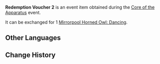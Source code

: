 {{Item Infobox
|id           = 101868
|image        = Item Redemption Voucher 2.png
|type         = Event Items
|group        = Redemption Vouchers
|description  = Used to redeem [[Mirrorpool Horned Owl: Dancing]]
|source1      = [[Core of the Apparatus]] Event
|event        = Core of the Apparatus
}}
'''Redemption Voucher 2''' is an event item obtained during the [[Core of the Apparatus]] event.

It can be exchanged for 1 [[Mirrorpool Horned Owl: Dancing]].

==Other Languages==
{{Other Languages
|default_hidden = 1
|en      = Redemption Voucher 2
|zhs     = 兑换券2号
|zhs_rm  = Duìhuàn-quàn Èr Hào
|zht     = 兌換券2號
|zht_rm  = Duìhuàn-quàn Èr Hào
|ja      = 引換券2
|ja_rm   = Hikikaeken Ni
|ko      = 교환 쿠폰 2호
|ko_rm   = Gyohwan Kupon Iho
|es      = Cupón de canje n.º 2
|fr      = Coupon d'échange 2
|ru      = Купон обмена №2
|th      = คูปองแลกรับหมายเลข 2
|th_rm   = 
|vi      = Phiếu Quà Tặng 2
|de      = Gutschein Nr.2
|id      = Kupon Penukaran 2
|pt      = Cupom de Troca 2
}}

==Change History==
{{Change History|2.7}}